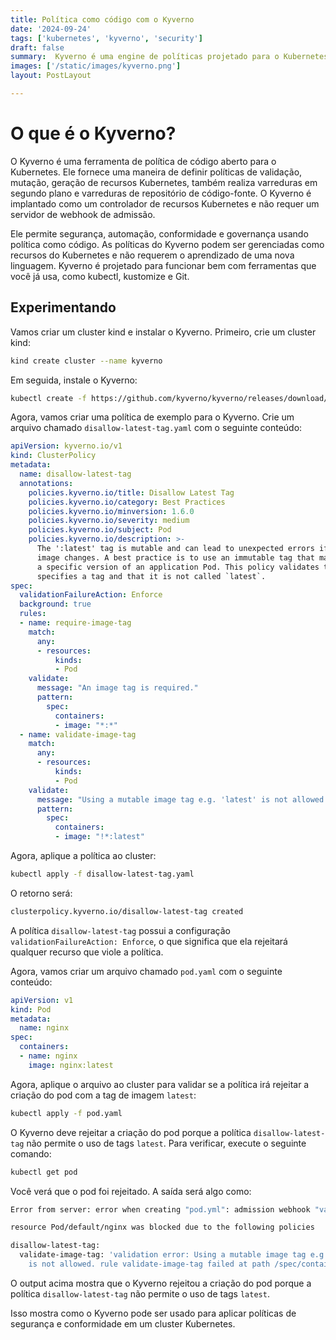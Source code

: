 ```yaml
---
title: Política como código com o Kyverno
date: '2024-09-24'
tags: ['kubernetes', 'kyverno', 'security']
draft: false
summary:  Kyverno é uma engine de políticas projetado para o Kubernetes.
images: ['/static/images/kyverno.png']
layout: PostLayout

---
```


# O que é o Kyverno?

O Kyverno é uma ferramenta de política de código aberto para o Kubernetes. Ele fornece uma maneira de definir políticas de validação, mutação, geração de recursos Kubernetes, também realiza varreduras em segundo plano e varreduras de repositório de código-fonte. O Kyverno é implantado como um controlador de recursos Kubernetes e não requer um servidor de webhook de admissão.

Ele permite segurança, automação, conformidade e governança usando política como código. As políticas do Kyverno podem ser gerenciadas como recursos do Kubernetes e não requerem o aprendizado de uma nova linguagem. Kyverno é projetado para funcionar bem com ferramentas que você já usa, como kubectl, kustomize e Git.

## Experimentando 

Vamos criar um cluster kind e instalar o Kyverno. Primeiro, crie um cluster kind:

```bash
kind create cluster --name kyverno
```

Em seguida, instale o Kyverno:

```bash
kubectl create -f https://github.com/kyverno/kyverno/releases/download/v1.11.1/install.yaml
```

Agora, vamos criar uma política de exemplo para o Kyverno. Crie um arquivo chamado `disallow-latest-tag.yaml` com o seguinte conteúdo:

```yaml
apiVersion: kyverno.io/v1
kind: ClusterPolicy
metadata:
  name: disallow-latest-tag
  annotations:
    policies.kyverno.io/title: Disallow Latest Tag
    policies.kyverno.io/category: Best Practices
    policies.kyverno.io/minversion: 1.6.0
    policies.kyverno.io/severity: medium
    policies.kyverno.io/subject: Pod
    policies.kyverno.io/description: >-
      The ':latest' tag is mutable and can lead to unexpected errors if the
      image changes. A best practice is to use an immutable tag that maps to
      a specific version of an application Pod. This policy validates that the image
      specifies a tag and that it is not called `latest`.      
spec:
  validationFailureAction: Enforce
  background: true
  rules:
  - name: require-image-tag
    match:
      any:
      - resources:
          kinds:
          - Pod
    validate:
      message: "An image tag is required."
      pattern:
        spec:
          containers:
          - image: "*:*"
  - name: validate-image-tag
    match:
      any:
      - resources:
          kinds:
          - Pod
    validate:
      message: "Using a mutable image tag e.g. 'latest' is not allowed."
      pattern:
        spec:
          containers:
          - image: "!*:latest"
```

Agora, aplique a política ao cluster:

```bash
kubectl apply -f disallow-latest-tag.yaml
```

O retorno será:

```bash
clusterpolicy.kyverno.io/disallow-latest-tag created
```

A política `disallow-latest-tag` possui a configuração `validationFailureAction: Enforce`, o que significa que ela rejeitará qualquer recurso que viole a política.

Agora, vamos criar um arquivo chamado `pod.yaml` com o seguinte conteúdo:

```yaml
apiVersion: v1
kind: Pod
metadata:
  name: nginx
spec:
  containers:
  - name: nginx
    image: nginx:latest
```

Agora, aplique o arquivo ao cluster para validar se a política irá rejeitar a criação do pod com a tag de imagem `latest`:

```bash
kubectl apply -f pod.yaml
```

O Kyverno deve rejeitar a criação do pod porque a política `disallow-latest-tag` não permite o uso de tags `latest`. Para verificar, execute o seguinte comando:

```bash
kubectl get pod
```

Você verá que o pod foi rejeitado. A saída será algo como:

```bash
Error from server: error when creating "pod.yml": admission webhook "validate.kyverno.svc-fail" denied the request: 

resource Pod/default/nginx was blocked due to the following policies 

disallow-latest-tag:
  validate-image-tag: 'validation error: Using a mutable image tag e.g. ''latest''
    is not allowed. rule validate-image-tag failed at path /spec/containers/0/image/'
```

O output acima mostra que o Kyverno rejeitou a criação do pod porque a política `disallow-latest-tag` não permite o uso de tags `latest`.

Isso mostra como o Kyverno pode ser usado para aplicar políticas de segurança e conformidade em um cluster Kubernetes.
